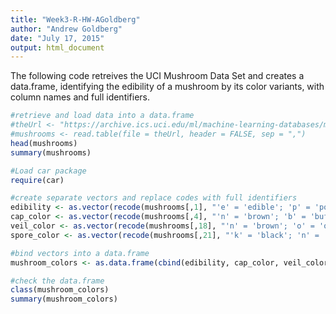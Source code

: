 ---
title: "Week3-R-HW-AGoldberg"
author: "Andrew Goldberg"
date: "July 17, 2015"
output: html_document
---

The following code retreives the UCI Mushroom Data Set and creates a data.frame, identifying the edibility of a mushroom by its color variants, with column names and full identifiers. 

```{r mushroom-data-retrieval, fig.cap="Retreives and codes Mushroom Data Set"}
#retrieve and load data into a data.frame 
#theUrl <- "https://archive.ics.uci.edu/ml/machine-learning-databases/mushroom/agaricus-lepiota.data"
#mushrooms <- read.table(file = theUrl, header = FALSE, sep = ",")
head(mushrooms)
summary(mushrooms)

#Load car package
require(car)

#create separate vectors and replace codes with full identifiers
edibility <- as.vector(recode(mushrooms[,1], "'e' = 'edible'; 'p' = 'poisonous'"))
cap_color <- as.vector(recode(mushrooms[,4], "'n' = 'brown'; 'b' = 'buff'; 'c' = 'cinnamon'; 'g' = 'gray'; 'r' = 'green'; 'p' = 'pink'; 'u' = 'purple'; 'e' = 'red'; 'w' = 'white'; 'y' = 'yellow'"))
veil_color <- as.vector(recode(mushrooms[,18], "'n' = 'brown'; 'o' = 'orange'; 'w' = 'white'; 'y' = 'yellow'"))
spore_color <- as.vector(recode(mushrooms[,21], "'k' = 'black'; 'n' = 'brown'; 'b' = 'buff'; 'h' = 'chocolate'; 'r' = 'green'; 'o' = 'orange'; 'u' = 'purple'; 'w' = 'white'; 'y' = 'yellow'"))

#bind vectors into a data.frame
mushroom_colors <- as.data.frame(cbind(edibility, cap_color, veil_color, spore_color))

#check the data.frame
class(mushroom_colors)
summary(mushroom_colors)
```

